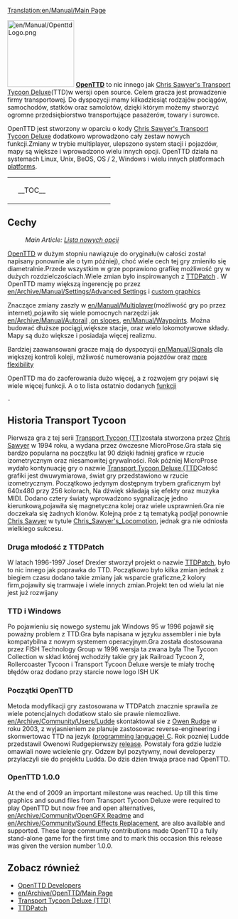 [[Translation:en/Manual/Main Page]]
{{pl/Manual/Spis treści}}
{{en/Translation|origin= en/Manual/Main Page
|from  = en
|to    = pl
|Percentage =50
}}
{{pl/Niekompletne}}

[[File:en/Manual/OpenttdLogo.png|left|150px]]
[http://www.openttd.org/ '''OpenTTD'''] to nic innego jak [http://www.chrissawyer.com/info.htm Chris Sawyer's Transport Tycoon Deluxe](TTD)w wersji open source. Celem gracza jest prowadzenie firmy transportowej. Do dyspozycji mamy kilkadziesiąt rodzajów pociągów, samochodów, statków oraz samolotów, dzięki którym możemy stworzyć ogromne przedsiębiorstwo transportujące pasażerów, towary i surowce.


OpenTTD jest stworzony w oparciu  o kody [http://www.chrissawyer.com/info.htm Chris Sawyer's Transport Tycoon Deluxe] dodatkowo wprowadzono cały zestaw nowych funkcji.Zmiany w trybie multiplayer, ulepszono system stacji i pojazdów, mapy są większe i wprowadzono wielu innych opcji. OpenTTD działa na systemach Linux, Unix, BeOS, OS / 2, Windows i wielu innych platformach [[en/Archive/Compilation and Ports/Operating system|platforms]].

{| align="center"
|colspan=2 style="background:none; border:0px"|
|width=200 style="background:none; border:0px"| __TOC__
|style="background:none; border:0px"| [[File:pl/Intro screen.png|frame|center|OpenTTD [[en/Manual/Game interface#main-window-contents|intro screen]]]]
|}

==Cechy==
:''Main Article: [[pl/Lista nowych opcji|Lista nowych opcji]]''

[http://www.openttd.org/ OpenTTD] w dużym stopniu nawiązuje do oryginału(w całości został napisany ponownie ale o tym później), choć wiele cech tej gry zmieniło się diametralnie.Przede wszystkim w grze poprawiono grafikę możliwość gry w dużych rozdzielczościach.Wiele zmian było inspirowanych z [http://www.ttdpatch.net/ TTDPatch] . W OpenTTD mamy większą ingerencję po przez [[en/Archive/Manual/Settings/Advanced Settings]] i [[en/Manual/NewGRF|custom graphics]]

Znaczące zmiany zaszły w [[en/Manual/Multiplayer]](możliwość gry po przez internet),pojawiło się wiele pomocnych narzędzi jak [[en/Archive/Manual/Autorail]] ,[[en/Archive/Manual/Settings/Build on slopes|on slopes]], [[en/Manual/Waypoints]]. Można budować dłuższe pociągi,większe stacje, oraz wielo lokomotywowe składy. Mapy są dużo większe i posiadaja więcej realizmu.

Bardziej zaawansowani gracze mają do dyspozycji [[en/Manual/Signals]] dla większej kontroli koleji, mżliwość numerowania pojazdów oraz [[en/Archive/Manual/Settings/Nonuniform stations|more flexibility]]

OpenTTD ma do zaoferowania dużo więcej, a z rozwojem gry pojawi się wiele więcej funkcji. A o to lista ostatnio dodanych [[en/Archive/Lists/List of New Features|funkcji]]


 .

==Historia Transport Tycoon==
Pierwsza gra z tej serii [http://pl.wikipedia.org/wiki/Transport_Tycoon  Transport Tycoon (TT)]została stworzona przez [http://www.chrissawyer.com/ Chris Sawyer] w 1994 roku, a wydana przez ówczesne MicroProse.Gra stała się bardzo popularna na początku lat 90 dzięki ładniej grafice w rzucie izometrycznym oraz niesamowitej grywalności. Rok później MicroProse wydało kontynuację gry o nazwie [http://pl.wikipedia.org/wiki/Transport_Tycoon_Deluxe Transport Tycoon Deluxe (TTD]Całość grafiki jest dwuwymiarowa, świat gry przedstawiono w rzucie izometrycznym. Początkowo jedynym dostępnym trybem graficznym był 640x480 przy 256 kolorach, Na dźwięk składają się efekty oraz muzyka MIDI.
Dodano  cztery światy wprowadzono sygnalizację jedno kierunkową,pojawiła się magnetyczna kolej oraz wiele usprawnień.Gra nie doczekała się żadnych klonów. Kolejną próe z tą tematyką podjął ponownie [http://www.chrissawyer.com/ Chris Sawyer] w tytule [http://pl.wikipedia.org/wiki/Chris_Sawyer's_Locomotion Chris_Sawyer's_Locomotion], jednak gra nie odniosła wielkiego sukcesu.

===Druga młodość z TTDPatch===
W latach 1996-1997 Josef Drexler stworzył projekt o nazwie [http://www.ttdpatch.net/ TTDPatch], było to nic innego jak poprawka do TTD. Początkowo było kilka zmian jednak z biegiem czasu dodano takie zmiany jak wsparcie graficzne,2 kolory firm,pojawiły się tramwaje i wiele innych zmian.Projekt ten od wielu lat nie jest już rozwijany

===TTD i Windows===
Po pojawieniu się nowego systemu jak Windows 95 w 1996 pojawił się poważny problem z TTD.Gra była napisana w języku assembler i nie była kompatybilna z nowym systemem operacyjnym.Gra została dostosowana przez FISH Technology Group w 1996 wersja ta zwana była The Tycoon Collection w skład której wchodziły takie gry jak Railroad Tycoon 2, Rollercoaster Tycoon i Transport Tycoon Deluxe wersje te miały trochę błędów oraz dodano przy starcie nowe logo ISH UK

===Początki OpenTTD===
Metoda modyfikacji gry zastosowana w TTDPatch znacznie sprawila ze wiele potencjalnych dodatkow stalo sie prawie niemozliwe. [[en/Archive/Community/Users/Ludde]] skontaktowal sie z [http://www.tt-forums.net/ Owen Rudge] w roku 2003, z wyjasnieniem ze planuje zastosowac reverse-engineering i skonwertowac TTD na jezyk [https://www.wikipedia.org/wiki/C (programming language) C]. Rok pozniej Ludde przedstawil Owenowi Rudgepierwszy [https://www.wikipedia.org/wiki/Software_release release]. Powstaly fora gdzie ludzie omawiali nowe wcielenie gry. Odzew byl pozytywny, nowi developerzy przylaczyli sie do projektu Ludda. Do dzis dzien trwaja prace nad OpenTTD.

===OpenTTD 1.0.0===
At the end of 2009 an important milestone was reached. Up till this time graphics and sound files from Transport Tycoon Deluxe were required to play OpenTTD but now free and open alternatives, [[en/Archive/Community/OpenGFX Readme]] and [[en/Archive/Community/Sound Effects Replacement]], are also available and supported. These large community contributions made OpenTTD a fully stand-alone game for the first time and to mark this occasion this release was given the version number 1.0.0.

==Zobacz również==
*[[en/Archive/Community/Developers|OpenTTD Developers]]
*[[en/Archive/OpenTTD/Main Page]]
*[https://www.wikipedia.org/wiki/Transport_Tycoon Transport Tycoon Deluxe (TTD)]
*[http://www.ttdpatch.net/ TTDPatch]